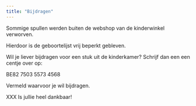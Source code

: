 ```yaml
---
title: "Bijdragen"
---
```


Sommige spullen werden buiten de webshop van de kinderwinkel verworven.

Hierdoor is de geboortelijst vrij beperkt gebleven.

Wil je liever bijdragen voor een stuk uit de kinderkamer? Schrijf dan een een centje over op:

BE82 7503 5573 4568

Vermeld waarvoor je wil bijdragen.

XXX Is jullie heel dankbaar!
